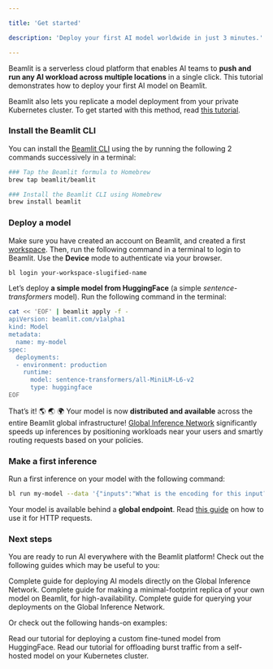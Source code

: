 ```yaml
---

title: 'Get started'

description: 'Deploy your first AI model worldwide in just 3 minutes.'

---
```


Beamlit is a serverless cloud platform that enables AI teams to **push and run any AI workload across multiple locations** in a single click. This tutorial demonstrates how to deploy your first AI model on Beamlit.

<Info>Beamlit also lets you replicate a model deployment from your private Kubernetes cluster. To get started with this method, read [this tutorial](Examples/Offload-burst-inferences-from-a-self-hosted-model).</Info>

### Install the Beamlit CLI

You can install the [Beamlit CLI](cli-reference) using the by running the following 2 commands successively in a terminal:

```bash
### Tap the Beamlit formula to Homebrew
brew tap beamlit/beamlit

### Install the Beamlit CLI using Homebrew
brew install beamlit
```

### Deploy a model

Make sure you have created an account on Beamlit, and created a first [workspace](Security/Workspace-access-control). Then, run the following command in a terminal to login to Beamlit. Use the **Device** mode to authenticate via your browser.

```bash
bl login your-workspace-slugified-name
```

Let’s deploy **a simple model from HuggingFace** (a simple *sentence-transformers* model). Run the following command in the terminal:

```bash
cat << 'EOF' | beamlit apply -f -
apiVersion: beamlit.com/v1alpha1
kind: Model
metadata:
  name: my-model
spec:
  deployments:
  - environment: production
    runtime:
      model: sentence-transformers/all-MiniLM-L6-v2
      type: huggingface
EOF
```

That’s it! 🌎 🌏 🌍 Your model is now **distributed and available** across the entire Beamlit global infrastructure! [Global Inference Network](Models/Global-Inference-Network) significantly speeds up inferences by positioning workloads near your users and smartly routing requests based on your policies.

### Make a first inference

Run a first inference on your model with the following command:

```bash
bl run my-model --data '{"inputs":"What is the encoding for this input?"}'
```

<Tip>Your model is available behind a **global endpoint**. Read [this guide](Models/Query-a-model) on how to use it for HTTP requests.</Tip>

### Next steps

You are ready to run AI everywhere with the Beamlit platform! Check out the following guides which may be useful to you:

<Card title="Deploy models" icon="earth-americas" href="/Models/Model-deployment">
Complete guide for deploying AI models directly on the Global Inference Network.
</Card>

<Card title="Offload traffic from a private model" icon="server" href="/Models/Cloud-Burst-Network/Model-overflow">
Complete guide for making a minimal-footprint replica of your own model on Beamlit, for high-availability.
</Card>

<Card title="Guide for querying models on the Global Inference Network" icon="bolt" href="/Models/Model-deployment">
Complete guide for querying your deployments on the Global Inference Network.
</Card>

Or check out the following hands-on examples:

<Card title="Tutorial: deploy a custom model" icon="book-open" href="/Examples/Deploy-a-custom-model-from-HuggingFace" horizontal="true">
Read our tutorial for deploying a custom fine-tuned model from HuggingFace.
</Card>

<Card title="Tutorial: offload requests from a self-hosted model" icon="book-open" href="/Examples/Offload-burst-inferences-from-a-self-hosted-model" horizontal="true">
Read our tutorial for offloading burst traffic from a self-hosted model on your Kubernetes cluster.
</Card>
